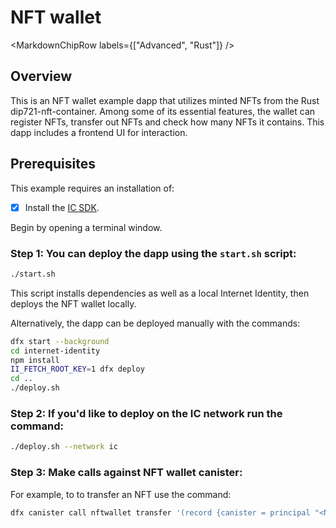 
# NFT wallet

<MarkdownChipRow labels={["Advanced", "Rust"]} />

## Overview

This is an NFT wallet example dapp that utilizes minted NFTs from the Rust dip721-nft-container. Among some of its essential features, the wallet can register NFTs, transfer out NFTs and check how many NFTs it contains. This dapp includes a frontend UI for interaction. 

## Prerequisites
This example requires an installation of:

- [x] Install the [IC SDK](https://internetcomputer.org/docs/current/developer-docs/setup/install/index.mdx).

Begin by opening a terminal window.


### Step 1: You can deploy the dapp using the `start.sh` script:

```bash
./start.sh
```

This script installs dependencies as well as a local Internet Identity, then deploys the NFT wallet locally.

Alternatively, the dapp can be deployed manually with the commands:

```bash
dfx start --background
cd internet-identity
npm install
II_FETCH_ROOT_KEY=1 dfx deploy
cd ..
./deploy.sh
```

### Step 2: If you'd like to deploy on the IC network run the command:

```bash
./deploy.sh --network ic
```

### Step 3: Make calls against NFT wallet canister:

For example, to to transfer an NFT use the command:

```bash
dfx canister call nftwallet transfer '(record {canister = principal "<NFT canister id>"; index = 1:nat64}, principal "<recipient canister id>", opt true)'
```
